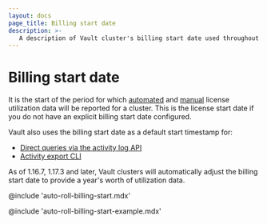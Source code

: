 ```yaml
---
layout: docs
page_title: Billing start date
description: >-
   A description of Vault cluster's billing start date used throughout Vault.
---
```


# Billing start date

It is the start of the period for which [automated](/vault/docs/enterprise/license/utilization-reporting) and [manual](/vault/docs/enterprise/license/manual-reporting) license utilization data will be reported for a cluster. This is the license start date if you do not have an explicit
billing start date configured. 

Vault also uses the billing start date as a default start timestamp for:
- [Direct queries via the activity log API](/vault/api-docs/system/internal-counters)
- [Activity export CLI](/vault/api-docs/system/internal-counters#activity-export)

As of 1.16.7, 1.17.3 and later, Vault clusters will automatically adjust the billing start date to provide a year's worth of utilization data. 

@include 'auto-roll-billing-start.mdx'

@include 'auto-roll-billing-start-example.mdx'
